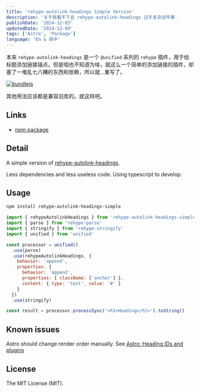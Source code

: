 ```yaml
---
title: 'rehype-autolink-headings Simple Version'
description: '关于我看不下去 rehype-autolink-headings 过于复杂这件事'
publishDate: '2024-12-03'
updatedDate: '2024-12-09'
tags: ['Astro', 'Package']
language: 'En & 简中'
---
```



本来 `rehype-autolink-headings` 是一个 `@unified` 系列的 `rehype` 插件，用于给标题添加链接锚点。但是咱也不知道为啥，就这么一个简单的添加链接的插件，却塞了一堆乱七八糟的东西和依赖，所以就...重写了。

[![bundlejs](https://deno.bundlejs.com/?q=rehype-autolink-headings-simple&badge=detailed)](https://bundlejs.com/?q=rehype-autolink-headings-simple)

其他用法应该都是兼容旧库的。就这样吧。

## Links

<GithubCard repo='cworld1/rehype-autolink-headings-simple' />

- [npm package](https://www.npmjs.com/package/rehype-autolink-headings-simple)

## Detail

A simple version of [rehype-autolink-headings](https://github.com/rehypejs/rehype-autolink-headings).

Less dependencies and less useless code. Using typescript to develop.

## Usage

```bash
npm install rehype-autolink-headings-simple
```

```js
import { rehypeAutolinkHeadings } from 'rehype-autolink-headings-simple'
import { parse } from 'rehype-parse'
import { stringify } from 'rehype-stringify'
import { unified } from 'unified'

const processor = unified()
  .use(parse)
  .use(rehypeAutolinkHeadings, {
    behavior: 'append',
    properties: {
      behavior: 'append',
      properties: { className: ['anchor'] },
      content: { type: 'text', value: '#' }
    }
  })
  .use(stringify)

const result = processor.processSync('<h1>Heading</h1>').toString()
```

## Known issues

Astro should change render order manually. See [Astro: Heading IDs and plugins](https://docs.astro.build/en/guides/markdown-content/#heading-ids-and-plugins)

## License

The MIT License (MIT).
